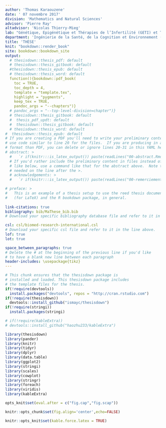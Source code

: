 ```yaml
---
author: 'Thomas Karaouzene'
date: ' 07 novembre 2017'
division: 'Mathematics and Natural Sciences'
advisor: 'Pierre Ray'
altadvisor: 'Nicolas Thierry-Mieg'
lab: "Génétique, Epigénétique et Thérapies de l’Infertilité (GETI) et Techniques de l'Ingénierie Médicale et de la Complexité - Informatique, Mathématiques et Applications de Grenoble (TIMC-IMAG)"
department: 'Ingénierie de la Santé, de la Cognition et Environnement (EDISCE)' 
title: 'THÈSE'
knit: "bookdown::render_book"
site: bookdown::bookdown_site
output: 
  # thesisdown::thesis_pdf: default
  # thesisdown::thesis_gitbook: default
  #thesisdown::thesis_epub: default
  # thesisdown::thesis_word: default
  function(){bookdown::pdf_book(
    toc = TRUE,
    toc_depth = 4,
    template = "template.tex",
    highlight = "pygments",
    keep_tex = TRUE,
    pandoc_args = "--chapters")}
  # pandoc_args = "--top-level-division=chapter")}
  # thesisdown::thesis_gitbook: default
  #  thesis_pdf_updt: default
  #  thesisdown::thesis_gitbook: default
  # thesisdown::thesis_word: default
#  thesisdown::thesis_epub: default
# If you are creating a PDF you'll need to write your preliminary content here or
# use code similar to line 20 for the files.  If you are producing in a different
# format than PDF, you can delete or ignore lines 20-31 in this YAML header.
# abstract: >
  #   `r if(knitr:::is_latex_output()) paste(readLines("00-abstract.Rmd"), collapse = ' ')`
  # If you'd rather include the preliminary content in files instead of inline
  # like below, use a command like that for the abstract above.  Note that a tab is 
  # needed on the line after the >.
  # acknowledgements: >
  #   `r if(knitr:::is_latex_output()) paste(readLines("00-remerciements.Rmd"), collapse = ' ')`

# preface: >
#   This is an example of a thesis setup to use the reed thesis document class
#   (for LaTeX) and the R bookdown package, in general.
  
link-citations: true
bibliography: bib/MaThese_bib.bib
# Download your specific bibliography database file and refer to it in the line above.

csl: csl/biomed-research-international.csl
# Download your specific csl file and refer to it in the line above.
lof: true
lot: true

space_between_paragraphs: true
# Delete the # at the beginning of the previous line if you'd like
# to have a blank new line between each paragraph
header-includes: \usepackage{tikz}
---
```


```r
# This chunk ensures that the thesisdown package is
# installed and loaded. This thesisdown package includes
# the template files for the thesis.
if(!require(devtools))
  install.packages("devtools", repos = "http://cran.rstudio.com")
if(!require(thesisdown))
  devtools::install_github("ismayc/thesisdown")
if(!require(stringi))
  install.packages(stringi)

# if(!require(kableExtra))
# devtools::install_github("haozhu233/kableExtra")

library(thesisdown)
library(pander)
library(knitr)
library(tidyr)
library(dplyr)
library(data.table)
library(ggplot2)
library(stringi)
library(scales)
library(cowplot)
library(stringr)
library(foreach) 
library(viridis)
library(kableExtra)

opts_knit$set(eval.after = c("fig.cap","fig.scap"))

knitr::opts_chunk$set(fig.align='center',echo=FALSE)

knitr::opts_knit$set(kable.force.latex = TRUE)

```

